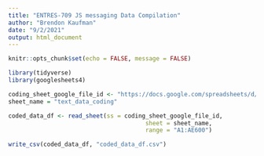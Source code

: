 ```yaml
---
title: "ENTRES-709 JS messaging Data Compilation"
author: "Brendon Kaufman"
date: "9/2/2021"
output: html_document
---
```


```r
knitr::opts_chunk$set(echo = FALSE, message = FALSE)

library(tidyverse)
library(googlesheets4)

```

```r

coding_sheet_google_file_id <- "https://docs.google.com/spreadsheets/d/1SnfiqYZ8qDDRT2iQHlWTpfxSqp7nbdiHUpqsEFTcWfg/edit#gid=0"
sheet_name = "text_data_coding"

coded_data_df <- read_sheet(ss = coding_sheet_google_file_id,
                                       sheet = sheet_name,
                                       range = "A1:AE600")

```


```r

write_csv(coded_data_df, "coded_data_df.csv")

```